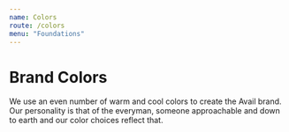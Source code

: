 ```yaml
---
name: Colors
route: /colors
menu: "Foundations"
---
```



# Brand Colors

We use an even number of warm and cool colors to create the Avail brand. Our personality is that of the everyman, someone approachable and down to earth and our color choices reflect that.

<Palette>
  <Swatch name="UI 100" color={colors.ui_100} />
  <Swatch name="UI 300" color={colors.ui_300} />
  <Swatch name="UI 500" color={colors.ui_500} />
  <Swatch name="UI 700" color={colors.ui_700} style={{ color: "#fff" }} />
  <Swatch name="UI 900" color={colors.ui_900} style={{ color: "#fff" }} />
</Palette>
<Palette>
  <Swatch name="Blue 100" color={colors.blue_100} />
  <Swatch name="Blue 300" color={colors.blue_300} />
  <Swatch name="Blue 500" color={colors.blue_500} style={{ color: "#fff" }} />
  <Swatch name="Blue 700" color={colors.blue_700} style={{ color: "#fff" }} />
  <Swatch name="Blue 900" color={colors.blue_900} style={{ color: "#fff" }} />
</Palette>
<Palette>
  <Swatch name="Green 100" color={colors.green_100} />
  <Swatch name="Green 300" color={colors.green_300} />
  <Swatch name="Green 500" color={colors.green_500} />
  <Swatch name="Green 700" color={colors.green_700} style={{ color: "#fff" }} />
  <Swatch name="Green 900" color={colors.green_900} style={{ color: "#fff" }} />
</Palette>
<Palette>
  <Swatch name="Gold 100" color={colors.gold_100} />
  <Swatch name="Gold 300" color={colors.gold_300} />
  <Swatch name="Gold 500" color={colors.gold_500} />
  <Swatch name="Gold 700" color={colors.gold_700} style={{ color: "#fff" }} />
  <Swatch name="Gold 900" color={colors.gold_900} style={{ color: "#fff" }} />
</Palette>
<Palette>
  <Swatch name="Straw 100" color={colors.straw_100} />
  <Swatch name="Straw 300" color={colors.straw_300} />
  <Swatch name="Straw 500" color={colors.straw_500} />
  <Swatch name="Straw 700" color={colors.straw_700} />
  <Swatch name="Straw 900" color={colors.straw_900} style={{ color: "#fff" }} />
</Palette>
<Palette>
  <Swatch name="Red 300" color={colors.red_300} />
  <Swatch name="Red 500" color={colors.red_500} style={{ color: "#fff" }} />
</Palette>
<Palette>
  <Swatch name="Purple 300" color={colors.purple_300} />
  <Swatch name="Purple 500" color={colors.purple_500} style={{ color: "#fff" }} />
</Palette>
